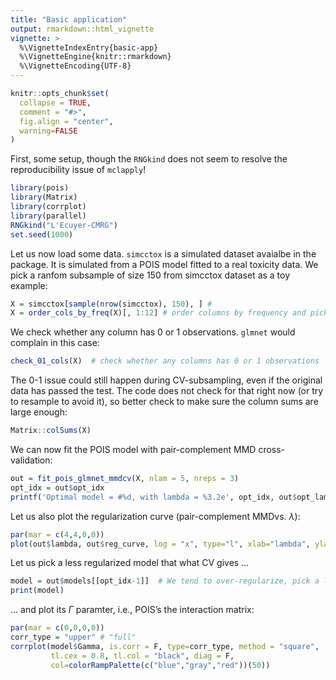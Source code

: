 ```yaml
---
title: "Basic application"
output: rmarkdown::html_vignette
vignette: >
  %\VignetteIndexEntry{basic-app}
  %\VignetteEngine{knitr::rmarkdown}
  %\VignetteEncoding{UTF-8}
---
```


```r
knitr::opts_chunk$set(
  collapse = TRUE,
  comment = "#>",
  fig.align = "center",
  warning=FALSE
)
```

First, some setup, though the `RNGkind` does not seem to resolve the reproducibility issue of `mclapply`!
```r
library(pois)
library(Matrix)
library(corrplot)
library(parallel)
RNGkind("L'Ecuyer-CMRG")
set.seed(1000)
```
Let us now load some data. `simcctox` is a simulated dataset avaialbe in the package. It is simulated from a POIS model fitted to a real toxicity data. We pick a ranfom subsample of size 150 from simcctox dataset as a toy example:
```r
X = simcctox[sample(nrow(simcctox), 150), ] # 
X = order_cols_by_freq(X)[, 1:12] # order columns by frequency and pick the first 12
```

We check whether any column has 0 or 1 observations. `glmnet` would complain in this case:
```r
check_01_cols(X)  # check whether any columns has 0 or 1 observations
```

The 0-1 issue could still happen during CV-subsampling, even if the original data has passed the test. The code does not check for that right now (or try to resample to avoid it), so better check to make sure the column sums are large enough:
```r
Matrix::colSums(X)
```

We can now fit the POIS model with pair-complement MMD cross-validation:
```r
out = fit_pois_glmnet_mmdcv(X, nlam = 5, nreps = 3) 
opt_idx = out$opt_idx
printf('Optimal model = #%d, with lambda = %3.2e', opt_idx, out$opt_lambda)
```

Let us also plot the regularization curve (pair-complement MMDvs. $\lambda$):
```r
par(mar = c(4,4,0,0))
plot(out$lambda, out$reg_curve, log = "x", type="l", xlab="lambda", ylab="pair-complement MMD")
```

Let us pick a less regularized model that what CV gives ...
```r
model = out$models[[opt_idx-1]]  # We tend to over-regularize, pick a less regularized model
print(model)
```

... and plot its $\Gamma$ paramter, i.e., POIS's the interaction matrix:

```r
par(mar = c(0,0,0,0))
corr_type = "upper" # "full"
corrplot(model$Gamma, is.corr = F, type=corr_type, method = "square", 
         tl.cex = 0.8, tl.col = "black", diag = F,
         col=colorRampPalette(c("blue","gray","red"))(50))

```

